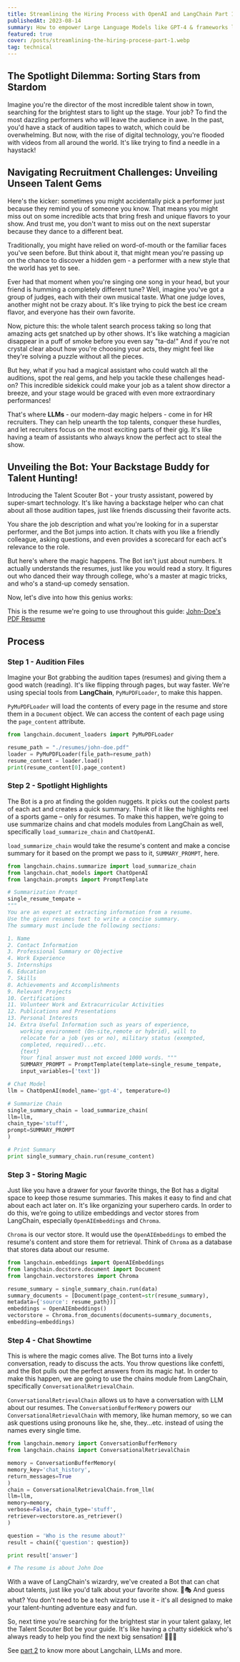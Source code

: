 ```yaml
---
title: Streamlining the Hiring Process with OpenAI and LangChain Part 1
publishedAt: 2023-08-14
summary: How to empower Large Language Models like GPT-4 & frameworks like LangChain to streamline the hiring process
featured: true
cover: /posts/streamlining-the-hiring-procese-part-1.webp
tag: technical
---
```


## The Spotlight Dilemma: Sorting Stars from Stardom

Imagine you're the director of the most incredible talent show in town,
searching for the brightest stars to light up the stage. Your job? To find the
most dazzling performers who will leave the audience in awe. In the past,
you'd have a stack of audition tapes to watch, which could be overwhelming.
But now, with the rise of digital technology, you're flooded with videos from
all around the world. It's like trying to find a needle in a haystack!

<NextImage
  priority
  width={600}
  height={400}
  alt="needle in a haystack"
  src="/posts/needle-in-the-haystack.webp"
/>

## Navigating Recruitment Challenges: Unveiling Unseen Talent Gems

Here's the kicker: sometimes you might accidentally pick a performer just
because they remind you of someone you know. That means you might miss out on
some incredible acts that bring fresh and unique flavors to your show. And
trust me, you don't want to miss out on the next superstar because they dance
to a different beat.

Traditionally, you might have relied on word-of-mouth or the familiar faces
you've seen before. But think about it, that might mean you're passing up on
the chance to discover a hidden gem - a performer with a new style that the
world has yet to see.

<NextImage
  priority
  width={600}
  height={400}
  alt="familiar face"
  src="/posts/familiar-face.webp"
/>

Ever had that moment when you're singing one song in your head, but your
friend is humming a completely different tune? Well, imagine you've got a
group of judges, each with their own musical taste. What one judge loves,
another might not be crazy about. It's like trying to pick the best ice cream
flavor, and everyone has their own favorite.

<NextImage
  priority
  width={600}
  height={400}
  alt="three men eating ice cream"
  src="/posts/ice-cream.webp"
/>

Now, picture this: the whole talent search process taking so long that amazing
acts get snatched up by other shows. It's like watching a magician disappear
in a puff of smoke before you even say "ta-da!" And if you're not crystal
clear about how you're choosing your acts, they might feel like they're
solving a puzzle without all the pieces.

But hey, what if you had a magical assistant who could watch all the
auditions, spot the real gems, and help you tackle these challenges head-on?
This incredible sidekick could make your job as a talent show director a
breeze, and your stage would be graced with even more extraordinary
performances!

That's where **LLMs** - our modern-day magic helpers - come in for HR
recruiters. They can help unearth the top talents, conquer these hurdles, and
let recruiters focus on the most exciting parts of their gig. It's like having
a team of assistants who always know the perfect act to steal the show.

<NextImage
  priority
  width={600}
  height={400}
  alt="i am not seeing it's magic but it's meme"
  src="/posts/magic.webp"
/>

## Unveiling the Bot: Your Backstage Buddy for Talent Hunting!

Introducing the Talent Scouter Bot - your trusty assistant, powered by
super-smart technology. It's like having a backstage helper who can chat about
all those audition tapes, just like friends discussing their favorite acts.

You share the job description and what you're looking for in a superstar
performer, and the Bot jumps into action. It chats with you like a friendly
colleague, asking questions, and even provides a scorecard for each act's
relevance to the role.

But here's where the magic happens. The Bot isn't just about numbers. It
actually understands the resumes, just like you would read a story. It figures
out who danced their way through college, who's a master at magic tricks, and
who's a stand-up comedy sensation.

Now, let's dive into how this genius works:

This is the resume we're going to use throughout this guide: [John-Doe's PDF
Resume](https://upload.wikimedia.org/wikipedia/commons/c/cc/Resume.pdf)

## Process

### Step 1 - Audition Files

Imagine your Bot grabbing the audition tapes (resumes) and giving them a good watch (reading). It's like flipping through pages, but way faster. We're using special tools from **LangChain**, `PyMuPDFLoader`, to make this happen.

`PyMuPDFLoader` will load the contents of every page in the resume and store them in a `Document` object. We can access the content of each page using the `page_content` attribute.

```python showLineNumbers
from langchain.document_loaders import PyMuPDFLoader

resume_path = "./resumes/john-doe.pdf"
loader = PyMuPDFLoader(file_path=resume_path)
resume_content = loader.load()
print(resume_content[0].page_content)

```

<NextImage
  priority
  width={600}
  height={400}
  unoptimized
  alt="loading resume's content"
  src="/posts/loading-content.gif"
/>

### Step 2 - Spotlight Highlights

The Bot is a pro at finding the golden nuggets. It picks out the coolest parts of each act and creates a quick summary. Think of it like the highlights reel of a sports game – only for resumes. To make this happen, we’re going to use summarize chains and chat models modules from LangChain as well, specifically `load_summarize_chain` and `ChatOpenAI`.

`load_summarize_chain` would take the resume's content and make a concise summary for it based on the prompt we pass to it, `SUMMARY_PROMPT`, here.

```python showLineNumbers
from langchain.chains.summarize import load_summarize_chain
from langchain.chat_models import ChatOpenAI
from langchain.prompts import PromptTemplate

# Summarization Prompt
single_resume_tempate =
"""
You are an expert at extracting information from a resume.
Use the given resumes text to write a concise summary.
The summary must include the following sections:

1. Name
2. Contact Information
3. Professional Summary or Objective
4. Work Experience
5. Internships
6. Education
7. Skills
8. Achievements and Accomplishments
9. Relevant Projects
10. Certifications
11. Volunteer Work and Extracurricular Activities
12. Publications and Presentations
13. Personal Interests
14. Extra Useful Information such as years of experience,
    working environment (On-site,remote or hybrid), will to
    relocate for a job (yes or no), military status (exempted,
    completed, required)...etc.
    {text}
    Your final answer must not exceed 1000 words. """
    SUMMARY_PROMPT = PromptTemplate(template=single_resume_tempate,
    input_variables=['text'])

# Chat Model
llm = ChatOpenAI(model_name='gpt-4', temperature=0)

# Summarize Chain
single_summary_chain = load_summarize_chain(
llm=llm,
chain_type='stuff',
prompt=SUMMARY_PROMPT
)

# Print Summary
print single_summary_chain.run(resume_content)

```

<NextImage
  priority
  width={600}
  height={400}
  unoptimized
  alt="summarizing resume's content"
  src="/posts/summarize-resume.gif"
/>

### Step 3 - Storing Magic

Just like you have a drawer for your favorite things, the Bot has a digital space to keep those resume summaries. This makes it easy to find and chat about each act later on. It's like organizing your superhero cards. In order to do this, we’re going to utilize embeddings and vector stores from LangChain, especially `OpenAIEmbeddings` and `Chroma`.

`Chroma` is our vector store. It would use the `OpenAIEmbeddings` to embed the resume's content and store them for retrieval. Think of `Chroma` as a database that stores data about our resume.

```python showLineNumbers
from langchain.embeddings import OpenAIEmbeddings
from langchain.docstore.document import Document
from langchain.vectorstores import Chroma

resume_summary = single_summary_chain.run(data)
summary_documents = [Document(page_content=str(resume_summary),
metadata={'source': resume_path})]
embeddings = OpenAIEmbeddings()
vectorstore = Chroma.from_documents(documents=summary_documents,
embedding=embeddings)

```

### Step 4 - Chat Showtime

This is where the magic comes alive. The Bot turns into a lively conversation, ready to discuss the acts. You throw questions like confetti, and the Bot pulls out the perfect answers from its magic hat. In order to make this happen, we are going to use the chains module from LangChain, specifically `ConversationalRetrievalChain`.

`ConversationalRetrievalChain` allows us to have a conversation with LLM about our resumes. The `ConversationBufferMemory` powers our `ConversationalRetrievalChain` with memory, like human memory, so we can ask questions using pronouns like he, she, they...etc. instead of using the names every single time.

```python showLineNumbers
from langchain.memory import ConversationBufferMemory
from langchain.chains import ConversationalRetrievalChain

memory = ConversationBufferMemory(
memory_key='chat_history',
return_messages=True
)
chain = ConversationalRetrievalChain.from_llm(
llm=llm,
memory=memory,
verbose=False, chain_type='stuff',
retriever=vectorstore.as_retriever()
)

question = 'Who is the resume about?'
result = chain({'question': question})

print result['answer']

# The resume is about John Doe
```

<NextImage
  priority
  width={600}
  height={400}
  unoptimized
  alt="conversation about resume video"
  src="/posts/conversational-chain.gif"
/>

With a wave of LangChain's wizardry, we've created a Bot that can chat about talents, just like
you'd talk about your favorite show. 🎤🎭 And guess what? You don't need to be a tech wizard to
use it - it's all designed to make your talent-hunting adventure easy and fun.

So, next time you're searching for the brightest star in your talent galaxy, let the Talent
Scouter Bot be your guide. It's like having a chatty sidekick who's always ready to help you find
the next big sensation! 🎉🎵🤖

See [part 2](/posts/streamlining-the-hiring-procese-part-2) to know more about Langchain, LLMs and more.
